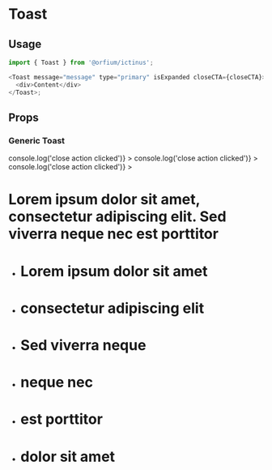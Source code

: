 
<Meta title="Design System/Toast" component={Toast} />

# Toast

## Usage

```js
import { Toast } from '@orfium/ictinus';

<Toast message="message" type="primary" isExpanded closeCTA={closeCTA}>
  <div>Content</div>
</Toast>;
```

## Props

<Props of={Toast} />

### Generic Toast

<Preview>
  <Story name="Generic Toast" parameters={{ decorators: [withKnobs] }}>
    <PresentComponent name="" width={768}>
      <Stack>
        <Toast
          message="Secondary colored Toast"
          type="secondary"
          isExpanded
          closeCTA={() => console.log('close action clicked')}
        ></Toast>
        <Toast
          message="Primary colored Toast"
          type="primary"
          isExpanded
          closeCTA={() => console.log('close action clicked')}
        ></Toast>
        <Toast
          message="Default colored Toast"
          isExpanded
          closeCTA={() => console.log('close action clicked')}
        >
          <div>
            <h1>
              Lorem ipsum dolor sit amet, consectetur adipiscing elit. Sed viverra neque nec est
              porttitor
            </h1>
            <ul>
              <li>
                <h1>Lorem ipsum dolor sit amet</h1>
              </li>
              <li>
                <h1>consectetur adipiscing elit</h1>
              </li>
              <li>
                <h1>Sed viverra neque</h1>
              </li>
              <li>
                <h1>neque nec</h1>
              </li>
              <li>
                <h1>est porttitor</h1>
              </li>
              <li>
                <h1>dolor sit amet</h1>
              </li>
            </ul>
          </div>
        </Toast>
      </Stack>
    </PresentComponent>
  </Story>
</Preview>
